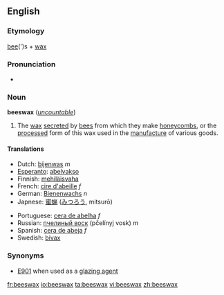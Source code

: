 ==English==
===Etymology===
[[bee]](')s + [[wax]]

===Pronunciation===
*{{audio|en-us-beeswax.ogg|Audio (US)}}


===Noun===
'''beeswax''' (''[[uncountable]]'')

#The [[wax]] [[secrete]]d by [[bee]]s from which they make [[honeycomb]]s, or the [[processed]] form of this wax used in the [[manufacture]] of various goods.

====Translations====
{{top}}
*Dutch: [[bijenwas]] ''m''
*[[Esperanto]]: [[abelvakso]]
*Finnish: [[mehiläisvaha]]
*French: [[cire d'abeille]] ''f''
*German: [[Bienenwachs]] ''n''
*Japnese: [[蜜蝋]] ([[みつろう]], mitsurō)
{{mid}}
*Portuguese: [[cera de abelha]] ''f''
*Russian: [[пчелиный воск]] (pčelínyj vosk) ''m''
*Spanish: [[cera de abeja]] ''f''
*Swedish: [[bivax]]
{{bottom}}

===Synonyms===
*[[E901]] when used as a [[glazing agent]]

[[fr:beeswax]]
[[io:beeswax]]
[[ta:beeswax]]
[[vi:beeswax]]
[[zh:beeswax]]